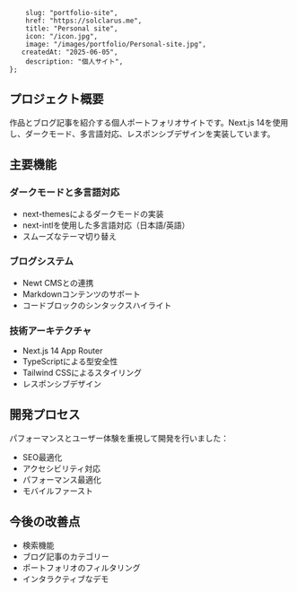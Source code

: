 		slug: "portfolio-site",
		href: "https://solclarus.me",
		title: "Personal site",
		icon: "/icon.jpg",
		image: "/images/portfolio/Personal-site.jpg",
       createdAt: "2025-06-05",
		description: "個人サイト",
	};

## プロジェクト概要

作品とブログ記事を紹介する個人ポートフォリオサイトです。Next.js 14を使用し、ダークモード、多言語対応、レスポンシブデザインを実装しています。

## 主要機能

### ダークモードと多言語対応

- next-themesによるダークモードの実装
- next-intlを使用した多言語対応（日本語/英語）
- スムーズなテーマ切り替え

### ブログシステム

- Newt CMSとの連携
- Markdownコンテンツのサポート
- コードブロックのシンタックスハイライト

### 技術アーキテクチャ

- Next.js 14 App Router
- TypeScriptによる型安全性
- Tailwind CSSによるスタイリング
- レスポンシブデザイン

## 開発プロセス

パフォーマンスとユーザー体験を重視して開発を行いました：

- SEO最適化
- アクセシビリティ対応
- パフォーマンス最適化
- モバイルファースト

## 今後の改善点

- 検索機能
- ブログ記事のカテゴリー
- ポートフォリオのフィルタリング
- インタラクティブなデモ
